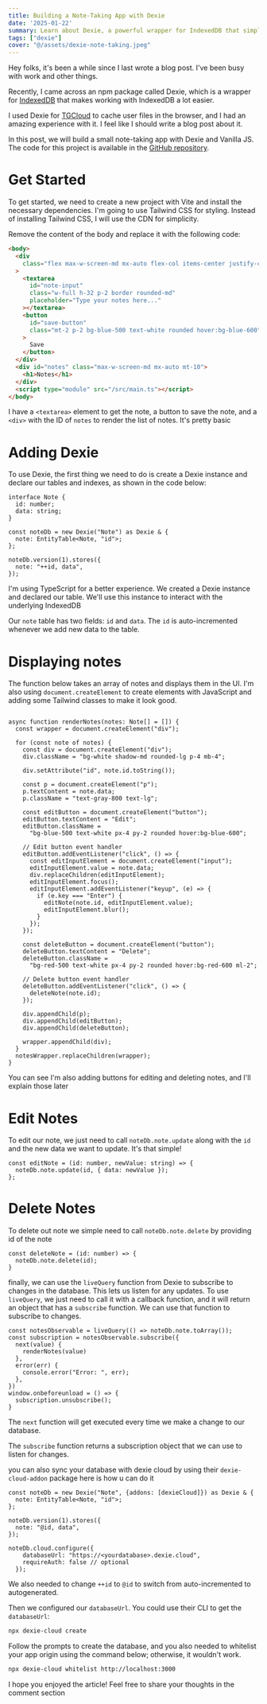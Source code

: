 ```yaml
---
title: Building a Note-Taking App with Dexie
date: '2025-01-22'
summary: Learn about Dexie, a powerful wrapper for IndexedDB that simplifies database operations in JavaScript.
tags: ["dexie"]
cover: "@/assets/dexie-note-taking.jpeg"
---
```


Hey folks, it's been a while since I last wrote a blog post. I've been busy with work and other things.

Recently, I came across an npm package called Dexie, which is a wrapper for [IndexedDB](https://developer.mozilla.org/en-US/docs/Web/API/IndexedDB_API) that makes working with IndexedDB a lot easier.

I used Dexie for [TGCloud](https://yourtgcloud.vercel.app/) to cache user files in the browser, and I had an amazing experience with it. I feel like I should write a blog post about it.

In this post, we will build a small note-taking app with Dexie and Vanilla JS. The code for this project is available in the [GitHub repository](https://github.com/Kumneger0/Dexie-example).

# Get Started

To get started, we need to create a new project with Vite and install the necessary dependencies.
I'm going to use Tailwind CSS for styling. Instead of installing Tailwind CSS, I will use the CDN for simplicity.

Remove the content of the body and replace it with the following code:

```html
<body>
  <div
    class="flex max-w-screen-md mx-auto flex-col items-center justify-center mt-10"
  >
    <textarea
      id="note-input"
      class="w-full h-32 p-2 border rounded-md"
      placeholder="Type your notes here..."
    ></textarea>
    <button
      id="save-button"
      class="mt-2 p-2 bg-blue-500 text-white rounded hover:bg-blue-600"
    >
      Save
    </button>
  </div>
  <div id="notes" class="max-w-screen-md mx-auto mt-10">
    <h1>Notes</h1>
  </div>
  <script type="module" src="/src/main.ts"></script>
</body>

```

I have a `<textarea>` element to get the note, a button to save the note, and a `<div>` with the ID of `notes` to render the list of notes. It's pretty basic

# Adding Dexie

To use Dexie, the first thing we need to do is create a Dexie instance and declare our tables and indexes, as shown in the code below:

```tsx
interface Note {
  id: number;
  data: string;
}

const noteDb = new Dexie("Note") as Dexie & {
  note: EntityTable<Note, "id">;
};

noteDb.version(1).stores({
  note: "++id, data",
});

```

I'm using TypeScript for a better experience. We created a Dexie instance and declared our table. We'll use this instance to interact with the underlying IndexedDB

Our `note` table has two fields: `id` and `data`. The `id` is auto-incremented whenever we add new data to the table.

# Displaying notes

The function below takes an array of notes and displays them in the UI. I'm also using `document.createElement` to create elements with JavaScript and adding some Tailwind classes to make it look good.

```tsx

async function renderNotes(notes: Note[] = []) {
  const wrapper = document.createElement("div");

  for (const note of notes) {
    const div = document.createElement("div");
    div.className = "bg-white shadow-md rounded-lg p-4 mb-4";

    div.setAttribute("id", note.id.toString());

    const p = document.createElement("p");
    p.textContent = note.data;
    p.className = "text-gray-800 text-lg";

    const editButton = document.createElement("button");
    editButton.textContent = "Edit";
    editButton.className =
      "bg-blue-500 text-white px-4 py-2 rounded hover:bg-blue-600";

    // Edit button event handler
    editButton.addEventListener("click", () => {
      const editInputElement = document.createElement("input");
      editInputElement.value = note.data;
      div.replaceChildren(editInputElement);
      editInputElement.focus();
      editInputElement.addEventListener("keyup", (e) => {
        if (e.key === "Enter") {
          editNote(note.id, editInputElement.value);
          editInputElement.blur();
        }
      });
    });

    const deleteButton = document.createElement("button");
    deleteButton.textContent = "Delete";
    deleteButton.className =
      "bg-red-500 text-white px-4 py-2 rounded hover:bg-red-600 ml-2";

    // Delete button event handler
    deleteButton.addEventListener("click", () => {
      deleteNote(note.id);
    });

    div.appendChild(p);
    div.appendChild(editButton);
    div.appendChild(deleteButton);

    wrapper.appendChild(div);
  }
  notesWrapper.replaceChildren(wrapper);
}

```

You can see I'm also adding buttons for editing and deleting notes, and I'll explain those later 

# Edit Notes

To edit our note, we just need to call `noteDb.note.update` along with the `id` and the new data we want to update. It's that simple!

```tsx
const editNote = (id: number, newValue: string) => {
  noteDb.note.update(id, { data: newValue });
};
```

# Delete Notes

To delete out note we simple need to call `noteDb.note.delete`  by providing id of the note

```tsx
const deleteNote = (id: number) => {
  noteDb.note.delete(id);
}
```

finally, we can use the `liveQuery` function from Dexie to subscribe to changes in the database. This lets us listen for any updates. To use `liveQuery`, we just need to call it with a callback function, and it will return an object that has a `subscribe` function. We can use that function to subscribe to changes.

```tsx
const notesObservable = liveQuery(() => noteDb.note.toArray());
const subscription = notesObservable.subscribe({
  next(value) {
    renderNotes(value)
  },
  error(err) {
    console.error("Error: ", err);
  },
})
window.onbeforeunload = () => {
  subscription.unsubscribe();
}
```

The `next` function will get executed every time we make a change to our database.

The `subscribe` function returns a subscription object that we can use to listen for changes.

you can also sync your database with dexie cloud by using their `dexie-cloud-addon` package here is how u can do it 

```tsx
const noteDb = new Dexie("Note", {addons: [dexieCloud]}) as Dexie & {
  note: EntityTable<Note, "id">;
};

noteDb.version(1).stores({
  note: "@id, data",
});

noteDb.cloud.configure({
    databaseUrl: "https://<yourdatabase>.dexie.cloud",
    requireAuth: false // optional
  });
```

We also needed to change `++id` to `@id` to switch from auto-incremented to autogenerated.

Then we configured our `databaseUrl`. You could use their CLI to get the `databaseUrl`:

```bash
npx dexie-cloud create

```

Follow the prompts to create the database, and you also needed to whitelist your app origin using the command below; otherwise, it wouldn't work.

```bash
npx dexie-cloud whitelist http://localhost:3000 
```

I hope you enjoyed the article! Feel free to share your thoughts in the comment section